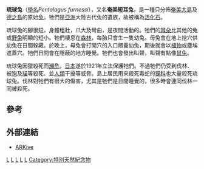 {{Speciesbox
| taxon = Pentalagus furnessi
| binomial_authority = ([[Witmer_Stone|Stone]], 1900)
| name = 琉球兔<ref name=msw3>{{MSW3 Hoffmann | pages = 206}}</ref>
| status = EN
| status_system = iucn2.3
| status_ref = <ref name=iucn>{{IUCN2006 | assessors = Lagomorph Specialist Group | year = 1996 | id = 16559 | title = Pentalagus furnessi | downloaded = 11 May 2006}}</ref>
| image = Amami rabbit Stuffed specimen.jpg
| parent_authority = [[Marcus_Ward_Lyon|Lyon]], 1904
| range_map = Amami Rabbit area.png
}}

'''琉球兔'''（[[學名|學名]]''Pentalagus furnessi''），又名'''奄美短耳兔'''，是一種只分佈[[奄美大島|奄美大島]]及[[德之島|德之島]]的原始[[兔|兔]]。牠們是[[亞洲|亞洲]]大陸古代兔的遺族，故被稱為[[活化石|活化石]]。

琉球兔的腳很短，身體粗壯，爪大及彎曲，是夜間活動的。牠們的[[耳朵|耳朵]]比其他的兔或[[野兔|野兔]]明顯的短小。牠們棲息在[[森林|森林]]，每胎只會生一隻幼兔。母兔會在地上挖穴供幼兔在日間躲藏。於晚上，母兔會打開穴的入口餵養幼兔，期後就會以[[植物|植物]]或塵埃遮蓋穴。牠們日間會在隱蔽的地方睡覺。牠們也會發出叫聲，叫聲有點像[[鼠兔|鼠兔]]。

琉球兔因獵殺死而[[瀕危|瀕危]]，[[日本|日本]]遂於1921年立法保護牠們。不過牠們仍受到伐林、被[[狗|狗]]及[[貓|貓]]等殺死、並[[人類|人類]]干擾等威脅。島上居民用來殺死毒蛇的[[獴科|獴科]]也大量殺死琉球兔。伐林對牠們有很大的傷害，尤其是牠們是日間睡覺的，很多時會連同伐林一同被殺死。

==參考==
{{reflist}}

==外部連結==
{{Commons|Category:Pentalagus_furnessi}}
* [https://web.archive.org/web/20081010130415/http://www.arkive.org/species/GES//mammals/Pentalagus_furnessi/ ARKive]
{{兔形目}}
{{Taxonbar}}
[[Category:兔科|L]]
[[Category:日本動物|L]]
[[Category:琉球群島動物|L]]
[[Category:活化石|L]]
[[Category:哺乳類天然紀念物|L]]
[[Category:特別天然紀念物|Category:特別天然紀念物]]